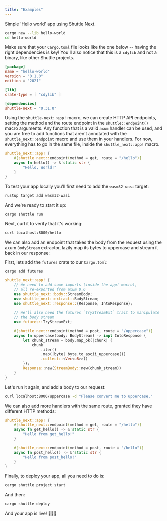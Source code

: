 ```yaml
---
title: "Examples"
---
```


Simple 'Hello world' app using Shuttle Next.

```bash
cargo new --lib hello-world
cd hello-world
```

Make sure that your `Cargo.toml` file looks like the one below -- having the right dependencies is key!
You'll also notice that this is a `cdylib` and not a binary, like other Shuttle projects.

```toml Cargo.toml
[package]
name = "hello-world"
version = "0.1.0"
edition = "2021"

[lib]
crate-type = [ "cdylib" ]

[dependencies]
shuttle-next = "0.31.0"
```

Using the `shuttle-next::app!` macro, we can create HTTP API endpoints, setting the
method and the route endpoint in the `shuttle::endpoint()` macro arguments. Any function
that is a valid `axum` handler can be used, and you are free to add functions that aren't
annotated with the `shuttle_next::endpoint` macro and use them in your handlers. For now,
everything has to go in the same file, inside the `shuttle_next::app!` macro.

```Rust lib.rs
shuttle_next::app! {
    #[shuttle_next::endpoint(method = get, route = "/hello")]
    async fn hello() -> &'static str {
        "Hello, World!"
    }
}
```

To test your app locally you'll first need to add the `wasm32-wasi` target:

```bash
rustup target add wasm32-wasi
```

And we're ready to start it up:

```bash
cargo shuttle run
```

Next, curl it to verify that it's working:

```bash
curl localhost:8000/hello
```

We can also add an endpoint that takes the body from the request using the axum `BodyStream`
extractor, lazily map its bytes to uppercase and stream it back in our response:

First, lets add the `futures` crate to our `Cargo.toml`:
```
cargo add futures
```

```rust lib.rs
shuttle_next::app! {
    // We need to add some imports (inside the app! macro), 
    // all re-exported from axum 0.6
    use shuttle_next::body::StreamBody;
    use shuttle_next::extract::BodyStream;
    use shuttle_next::response::{Response, IntoResponse};
    
    // We'll also need the futures `TryStreamExt` trait to manipulate 
    // the body stream
    use futures::TryStreamExt;

    #[shuttle_next::endpoint(method = post, route = "/uppercase")]
    async fn uppercase(body: BodyStream) -> impl IntoResponse {
        let chunk_stream = body.map_ok(|chunk| {
            chunk
                .iter()
                .map(|byte| byte.to_ascii_uppercase())
                .collect::<Vec<u8>>()
        });
        Response::new(StreamBody::new(chunk_stream))
    }
}
```

Let's run it again, and add a body to our request:
```bash
curl localhost:8000/uppercase -d "Please convert me to uppercase."
```

We can also add more handlers with the same route, granted they have different
HTTP methods:

```Rust lib.rs
shuttle_next::app! {
    #[shuttle_next::endpoint(method = get, route = "/hello")]
    async fn get_hello() -> &'static str {
        "Hello from get_hello!"
    }

	#[shuttle_next::endpoint(method = post, route = "/hello")]
    async fn post_hello() -> &'static str {
        "Hello from post_hello!"
    }
}
```

Finally, to deploy your app, all you need to do is:
```bash
cargo shuttle project start
```

And then:
```bash
cargo shuttle deploy
```

And your app is live! 🎉🎉🎉
